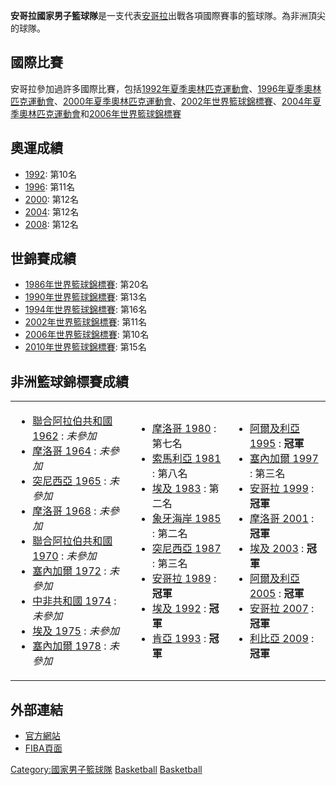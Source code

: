 {{Infobox national basketball team
| country = 安哥拉
| coach = [[优斯普·克拉鲁斯|优斯普·克拉鲁斯]]
| fiba_ranking = 15 {{steady}}
| team colours = Red, black, gold
| joined_fiba = 1979
| fiba_zone = 非洲籃球協會
| national_fed = [[安哥拉國家籃球協會|安哥拉國家籃球協會]]
| oly_appearances = 5
| oly_medals = None
| wc_appearances = 7
| wc_medals = None
| zone_championship = [[非洲籃球錦標賽|非洲籃球錦標賽]]
| zone_appearances = 18
| zone_medals = [[File:Gold_medal_africa.svg|16px]] ''(11)'' [[1989年非洲籃球錦標賽|1989]], [[1992年非洲籃球錦標賽|1992]], [[1993年非洲籃球錦標賽|1993]], [[1995年非洲籃球錦標賽|1995]], [[1999年非洲籃球錦標賽|1999]], [[2001年非洲籃球錦標賽|2001]], [[2003年非洲籃球錦標賽|2003]], [[2005年非洲籃球錦標賽|2005]], [[2007年非洲籃球錦標賽|2007]], [[2009年非洲籃球錦標賽|2009]], [[2013年非洲籃球錦標賽|2013]]<br />[[File:Silver_medal_africa.svg|16px]] ''(3)'' [[1983年非洲籃球錦標賽|1983]], [[1985年非洲籃球錦標賽|1985]], [[2011年非洲籃球錦標賽|2011]]<br />[[File:Bronze_medal_africa.svg|16px]] ''(2)'' [[1987年非洲籃球錦標賽|1987]], [[1997年非洲籃球錦標賽|1997]]
|h_pattern_b=
|h_body= DD0000
|h_shorts= DD0000
|h_pattern_s=|
|a_pattern_b=
|a_body= FFFFFF
|a_shorts= FFFFFF
|a_pattern_s=|
}}


'''安哥拉國家男子籃球隊'''是一支代表[[安哥拉|安哥拉]]出戰各項國際賽事的籃球隊。為非洲頂尖的球隊。

==國際比賽==
安哥拉參加過許多國際比賽，包括[[1992年夏季奧林匹克運動會|1992年夏季奧林匹克運動會]]、[[1996年夏季奧林匹克運動會|1996年夏季奧林匹克運動會]]、[[2000年夏季奧林匹克運動會籃球比賽|2000年夏季奧林匹克運動會]]、[[2002年世界籃球錦標賽|2002年世界籃球錦標賽]]、[[2004年夏季奧林匹克運動會籃球比賽|2004年夏季奧林匹克運動會]]和[[2006年世界籃球錦標賽|2006年世界籃球錦標賽]]

==奧運成績==
* [[1992年夏季奧林匹克運動會|1992]]: 第10名
* [[1996年夏季奧林匹克運動會|1996]]: 第11名
* [[2000年夏季奧林匹克運動會籃球比賽|2000]]: 第12名
* [[2004年夏季奧林匹克運動會籃球比賽|2004]]: 第12名
* [[2008年夏季奧林匹克運動會籃球比賽|2008]]: 第12名
==世錦賽成績==
* [[1986年世界籃球錦標賽|1986年世界籃球錦標賽]]: 第20名
* [[1990年世界籃球錦標賽|1990年世界籃球錦標賽]]: 第13名
* [[1994年世界籃球錦標賽|1994年世界籃球錦標賽]]: 第16名
* [[2002年世界籃球錦標賽|2002年世界籃球錦標賽]]: 第11名
* [[2006年世界籃球錦標賽|2006年世界籃球錦標賽]]: 第10名
* [[2010年世界籃球錦標賽|2010年世界籃球錦標賽]]: 第15名

==非洲籃球錦標賽成績==
{|style="border:0;width:90%;"
|-style="vertical-align:top;"
|
* [[1962年非洲籃球錦標賽|聯合阿拉伯共和國 1962]] : ''未參加''
* [[1964年非洲籃球錦標賽|摩洛哥 1964]] : ''未參加''
* [[1965年非洲籃球錦標賽|突尼西亞 1965]] : ''未參加''
* [[1968年非洲籃球錦標賽|摩洛哥 1968]] : ''未參加''
* [[1970年非洲籃球錦標賽|聯合阿拉伯共和國 1970]] :  ''未參加''
* [[1972年非洲籃球錦標賽|塞內加爾 1972]] : ''未參加''
* [[1974年非洲籃球錦標賽|中非共和國 1974]] : ''未參加''
* [[1975年非洲籃球錦標賽|埃及 1975]] : ''未參加''
* [[1978年非洲籃球錦標賽|塞內加爾 1978]] : ''未參加''
|
* [[1980年非洲籃球錦標賽|摩洛哥 1980]] : 第七名
* [[1981年非洲籃球錦標賽|索馬利亞 1981]] : 第八名
* [[1983年非洲籃球錦標賽|埃及 1983]] : 第二名
* [[1985年非洲籃球錦標賽|象牙海岸 1985]] : 第二名
* [[1987年非洲籃球錦標賽|突尼西亞 1987]] : 第三名
* [[1989年非洲籃球錦標賽|安哥拉 1989]] : '''冠軍'''
* [[1992年非洲籃球錦標賽|埃及 1992]] : '''冠軍'''
* [[1993年非洲籃球錦標賽|肯亞 1993]] : '''冠軍'''
|
* [[1995年非洲籃球錦標賽|阿爾及利亞 1995]] : '''冠軍'''
* [[1997年非洲籃球錦標賽|塞內加爾 1997]] : 第三名
* [[1999年非洲籃球錦標賽|安哥拉 1999]] : '''冠軍'''
* [[2001年非洲籃球錦標賽|摩洛哥 2001]] : '''冠軍'''
* [[2003年非洲籃球錦標賽|埃及 2003]] : '''冠軍'''
* [[2005年非洲籃球錦標賽|阿爾及利亞 2005]] : '''冠軍'''
* [[2007年非洲籃球錦標賽|安哥拉 2007]] : '''冠軍'''
* [[2009年非洲籃球錦標賽|利比亞 2009]] : '''冠軍'''
|}


==外部連結==
*[https://web.archive.org/web/20130629000640/http://www.fab-angola.com/ 官方網站]
*[http://www.fiba.com/pages/eng/fc/FIBA/fibaStru/nfLeag/p/nationalfederationnumber/235/nfProf.html FIBA頁面] {{Wayback|url=http://www.fiba.com/pages/eng/fc/FIBA/fibaStru/nfLeag/p/nationalfederationnumber/235/nfProf.html |date=20170805051816 }}

{{bb start}}
{{2010年世界篮球锦标赛}}
{{bb end}}
{{安哥拉體育國家隊}}

{{DEFAULTSORT:Angola National Basketball Team}}
[[Category:國家男子籃球隊|Category:國家男子籃球隊]]
[[Category:安哥拉籃球|Basketball]]
[[Category:安哥拉體育國家隊|Basketball]]